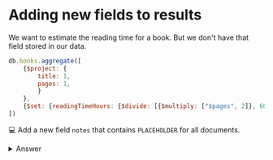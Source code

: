 # Adding new fields to results

We want to estimate the reading time for a book. But we don't have that field stored in our data.

```js
db.books.aggregate([
    {$project: {
        title: 1,
        pages: 1,
        }
    },
    {$set: {readingTimeHours: {$divide: [{$multiply: ["$pages", 2]}, 60]}}},
])
```

💻 Add a new field `notes` that contains `PLACEHOLDER` for all documents.

<details>
<summary>Answer</summary>
<div>

```js
db.books.aggregate([
    {$project: {
        title: 1,
        pages: 1,
        
    }
    
    },

    {$set: {notes: "PLACEHOLDER"}}
])
```

</div>
</details>
